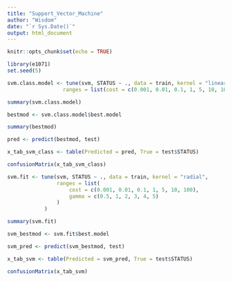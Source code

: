 ```yaml
---
title: "Support_Vector_Machine"
author: "Wisdom"
date: "`r Sys.Date()`"
output: html_document
---
```


```r
knitr::opts_chunk$set(echo = TRUE)
```

```r
library(e1071)
set.seed(5)

svm.class.model <- tune(svm, STATUS ~ ., data = train, kernel = "linear",
                  ranges = list(cost = c(0.001, 0.01, 0.1, 1, 5, 10, 100)))

summary(svm.class.model)

bestmod <- svm.class.model$best.model

summary(bestmod)

pred <- predict(bestmod, test)

x_tab_svm_class <- table(Predicted = pred, True = test$STATUS)

confusionMatrix(x_tab_svm_class)

```


```r

svm.fit <- tune(svm, STATUS ~ ., data = train, kernel = "radial",
                ranges = list(
                    cost = c(0.001, 0.01, 0.1, 1, 5, 10, 100),
                    gamma = c(0.5, 1, 2, 3, 4, 5)
                )
            )

summary(svm.fit)

svm_bestmod <- svm.fit$best.model

svm_pred <- predict(svm_bestmod, test)

x_tab_svm <- table(Predicted = svm_pred, True = test$STATUS)

confusionMatrix(x_tab_svm)


```


